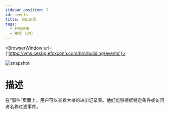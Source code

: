 ---
sidebar_position: 7
id: events
title: 进出纪录
tags:
  - 开始使用
  - 楼管 (BM)
---


<BrowserWindow url={'https://vms.cesbg.efoxconn.com/bm/building/events'}>

![snapshot](../../assets/bm/bm-events-zh-hant.png)

</BrowserWindow>

# 描述

在“事件”页面上，用户可以查看大楼的进出记录表。他们能够根据特定条件或访问者名称过滤事件。